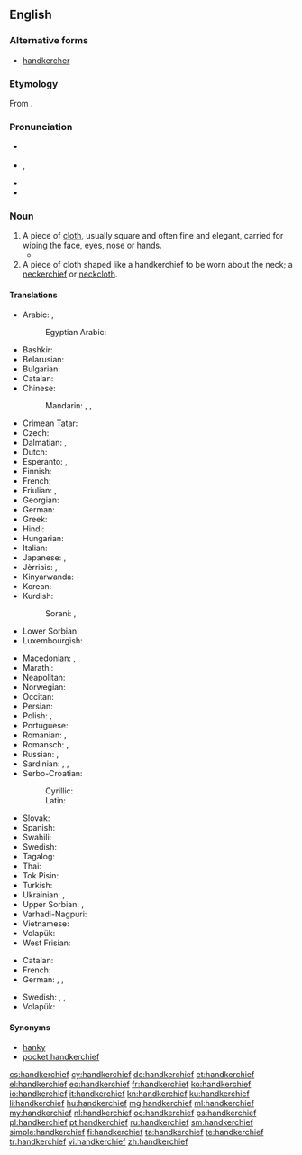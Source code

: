 ==English==
{{wikipedia}}

===Alternative forms===
* [[handkercher]] {{qualifier|obsolete}}

===Etymology===
From {{compound|hand|kerchief}}.

===Pronunciation===
* {{a|UK}} {{IPA|/ˈhaŋkətʃiːf/|/ˈhaŋkətʃɪf/}}
* {{a|US}} {{IPA|/ˈhæŋkɚtʃɪf/}}, {{X-SAMPA|/"h{Nk@`tSIf/}}
* {{audio|En-us-handkerchief.ogg|Audio (US)}}
* {{audio|En-uk-handkerchief.ogg|Audio (UK)}}

===Noun===
{{en-noun}}

# A piece of [[cloth]], usually square and often fine and elegant, carried for wiping the face, eyes, nose or hands.
#* {{quote-book|year=1913|author=[[w:Robert Barr (writer)|Robert Barr]]
|title=Lord Stranleigh Abroad
|chapter=5|url=http://openlibrary.org/works/OL1796924W
|passage=Mr. Banks’ panama hat was in one hand, while the other drew a '''handkerchief''' across his perspiring brow.}}
# A piece of cloth shaped like a handkerchief to be worn about the neck; a [[neckerchief]] or [[neckcloth]].

====Translations====
{{trans-top|cloth for wiping the face, eyes, nose or hands}}
* Arabic: {{t-|ar|منديل|m|tr=mindīl|sc=Arab}}, {{t-|ar|محرمة|f|tr=maḥrama|sc=Arab}}
*: Egyptian Arabic: {{tø|arz|منديل|m|tr=mandiil|sc=Arab}}
* Bashkir: {{tø|ba|ҡулъяулыҡ|tr=quljawlïq}}
* Belarusian: {{t-|be|насоўка|f|tr=nasóŭka|sc=Cyrl}}
* Bulgarian: {{t-|bg|носна кърпа|f|tr=nósna kǎ̀rpa|sc=Cyrl}}
* Catalan: {{t+|ca|mocador|m}}
* Chinese:
*: Mandarin: {{t+|cmn|手帕|tr=shǒupà|sc=Hani}}, {{t|cmn|手絹|sc=Hani}}, {{t|cmn|手绢|tr=shǒujuàn|sc=Hani}}
* Crimean Tatar: {{tø|crh|yavluq}}
* Czech: {{t+|cs|kapesník|m}}
* Dalmatian: {{tø|dlm|fazuol|m}}, {{tø|dlm|sedarul|m}}
* Dutch: {{t+|nl|zakdoek|m}}
* Esperanto: {{t-|eo|naztuko}},  {{t-|eo|poŝtuko}}
* Finnish: {{t+|fi|nenäliina}}
* French: {{t+|fr|mouchoir|m}}
* Friulian: {{tø|fur|fačolet}}, {{tø|fur|smočhìt}}
* Georgian: {{t-|ka|ცხვირსახოცი|sc=Geor}}
* German: {{t+|de|Taschentuch|m}}
* Greek: {{t+|el|μαντήλι|n|tr=mantíli|sc=Grek}}
* Hindi: {{t-|hi|रूमाल|m|tr=rūmāl|sc=Deva}}
* Hungarian: {{t+|hu|zsebkendő}}
* Italian: {{t+|it|fazzoletto|m}}
* Japanese: {{t-|ja|ハンカチ|tr=hankachi}}, {{t-|ja|ハンカチーフ|tr=hankachīfu}}
* Jèrriais: {{tø|roa-jer|mouoché|m}}, {{tø|roa-jer|torche-nez|m}}
* Kinyarwanda: {{t-|rw|umushwara}}
* Korean: {{t+|ko|손수건|tr=sonsugeon|sc=Kore}}
* Kurdish:
*: Sorani: {{t-|ku|ده‌سه‌سڕ|sc=ku-Arab}}, {{t-|ku|ده‌سته‌سڕ|sc=ku-Arab}}
* Lower Sorbian: {{tø|dsb|šantk|m}}
* Luxembourgish: {{t-|lb|Nuesnappech}}
{{trans-mid}}
* Macedonian: {{t-|mk|шамивче|n|tr=šámivče}},  {{t-|mk|марамче|n|tr=máramče}}
* Marathi: {{t-|mr|रुमाल|m|tr=rumaal|sc=Deva}}
* Neapolitan: {{tø|nap|maccaturo|m}}
* Norwegian: {{t-|no|snørrfille}}
* Occitan: {{t+|oc|mocador|m}}
* Persian: {{t+|fa|دستمال|tr=dastmâl|sc=fa-Arab}}
* Polish: {{t-|pl|chusteczka do nosa|f}}, {{t+|pl|chusteczka|f}}
* Portuguese: {{t+|pt|lenço|m}}
* Romanian: {{t-|ro|batistă|f}}, {{t-|ro|năframă|f}}
* Romansch: {{t-|rm|faziel|m}}, {{t-|rm|fazielet|m}}
* Russian: {{t-|ru|носовой платок|m|tr=nosovój platók|sc=Cyrl}}, {{t+|ru|платок|m|tr=platók|sc=Cyrl}}
* Sardinian: {{t-|sc|macadori}}, {{t-|sc|mucadore}}, {{t-|sc|mancaloru}}
* Serbo-Croatian:
*: Cyrillic: {{t-|sh|марамица|f|sc=Cyrl}}
*: Latin: {{t-|sh|maramica|f|sc=Latn}}
* Slovak: {{t-|sk|vreckovka|f}}
* Spanish: {{t+|es|pañuelo|m}}
* Swahili: {{t+|sw|leso}}
* Swedish: {{t+|sv|näsduk}}
* Tagalog: {{t-|tl|panyo}}
* Thai: {{t-|th|ผ้าเช็ดหน้า|tr=pâa chét nâa|sc=Thai}}
* Tok Pisin: {{t-|tpi|hankisip}}
* Turkish: {{t+|tr|mendil}}
* Ukrainian: {{t-|uk|носова хустка|f|tr=nosová xústka|sc=Cyrl}}, {{t-|uk|хустка|f|tr=xústka|sc=Cyrl}}
* Upper Sorbian: {{t-|hsb|nósnik|m}}, {{t-|hsb|šnuptichl|m}}
* Varhadi-Nagpuri: {{tø|vah|दस्ती}}
* Vietnamese: {{t+|vi|khăn tay}}
* Volapük: {{t+|vo|pokasärvätül}}
* West Frisian: {{t-|fy|bûsdoek}}
{{trans-bottom}}

{{trans-top|cloth to be worn about the neck}}
* Catalan: {{t+|ca|mocador|m}}
* French: {{t+|fr|foulard|m}}
* German: {{t+|de|Halstuch|n}}, {{qualifier|silk}} {{t-|de|Seidenhalstuch|n}}, {{t-|de|Nickituch|n}}
{{trans-mid}}
* Swedish: {{t-|sv|snusnäsduk|c}}, {{t+|sv|sjal|c}}, {{t+|sv|halsduk|c}}
* Volapük: {{t+|vo|tanod}}
{{trans-bottom}}

====Synonyms====
* [[hanky]]
* [[pocket handkerchief]]

[[cs:handkerchief]]
[[cy:handkerchief]]
[[de:handkerchief]]
[[et:handkerchief]]
[[el:handkerchief]]
[[eo:handkerchief]]
[[fr:handkerchief]]
[[ko:handkerchief]]
[[io:handkerchief]]
[[it:handkerchief]]
[[kn:handkerchief]]
[[ku:handkerchief]]
[[li:handkerchief]]
[[hu:handkerchief]]
[[mg:handkerchief]]
[[ml:handkerchief]]
[[my:handkerchief]]
[[nl:handkerchief]]
[[oc:handkerchief]]
[[ps:handkerchief]]
[[pl:handkerchief]]
[[pt:handkerchief]]
[[ru:handkerchief]]
[[sm:handkerchief]]
[[simple:handkerchief]]
[[fi:handkerchief]]
[[ta:handkerchief]]
[[te:handkerchief]]
[[tr:handkerchief]]
[[vi:handkerchief]]
[[zh:handkerchief]]